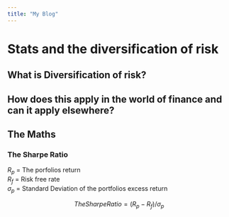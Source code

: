 ```yaml
---
title: "My Blog"
---
```


# Stats and the diversification of risk

## What is Diversification of risk?

## How does this apply in the world of finance and can it apply elsewhere?

## The Maths

### The Sharpe Ratio

$R_p$ = The porfolios return  
$R_f$ = Risk free rate  
$\sigma_p$ = Standard Deviation of the portfolios excess return  

$$
The Sharpe Ratio = (R_p - R_f)/\sigma_p
$$